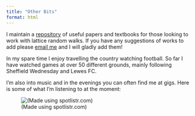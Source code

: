 ```yaml
---
title: "Other Bits"
format: html
---
```

I maintain a <a href="https://github.com/danmarris/Awesome-Random-Walks">repository</a> of useful papers and textbooks for those looking to work with lattice random walks. If you have any suggestions of works to add please <a href="mailto:daniel.marris@bristol.ac.uk">email me</a> and I will gladly add them!


In my spare time I enjoy travelling the country watching football. So far I have watched games at over 50 different grounds, mainly 
following Sheffield Wednesday and Lewes FC.

I'm also into music and in the evenings you can often find me at gigs. Here is some of what I'm listening to at the moment: 

![(Made using spotlistr.com)](images\music.png)
